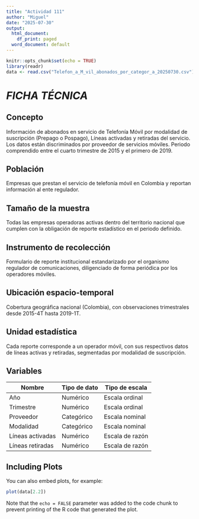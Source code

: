 ---
title: "Actividad 111"
author: "Miguel"
date: "2025-07-30"
output:
  html_document:
    df_print: paged
  word_document: default
---

```{r setup, include=FALSE}
knitr::opts_chunk$set(echo = TRUE)
library(readr)
data <- read.csv("Telefon_a_M_vil_abonados_por_categor_a_20250730.csv")
```



# *FICHA TÉCNICA*

## Concepto

Información de abonados en servicio de Telefonía Móvil por modalidad de suscripción (Prepago o Pospago), Líneas activadas y retiradas del servicio. Los datos están discriminados por proveedor de servicios móviles. Periodo comprendido entre el cuarto trimestre de 2015 y el primero de 2019.



## Población

Empresas que prestan el servicio de telefonía móvil en Colombia y reportan información al ente regulador.

## Tamaño de la muestra

Todas las empresas operadoras activas dentro del territorio nacional que cumplen con la obligación de reporte estadístico en el periodo definido.

## Instrumento de recolección

Formulario de reporte institucional estandarizado por el organismo regulador de comunicaciones, diligenciado de forma periódica por los operadores móviles.

## Ubicación espacio-temporal

Cobertura geográfica nacional (Colombia), con observaciones trimestrales desde 2015-4T hasta 2019-1T.

## Unidad estadística

Cada reporte corresponde a un operador móvil, con sus respectivos datos de líneas activas y retiradas, segmentadas por modalidad de suscripción.

## Variables

| Nombre             | Tipo de dato | Tipo de escala        |
|--------------------|--------------|-----------------------|
| Año                | Numérico     | Escala ordinal        |
| Trimestre          | Numérico     | Escala ordinal        |
| Proveedor          | Categórico   | Escala nominal        |
| Modalidad          | Categórico   | Escala nominal        |
| Líneas activadas   | Numérico     | Escala de razón       |
| Líneas retiradas   | Numérico     | Escala de razón       |


## Including Plots

You can also embed plots, for example:

```{r pressure, echo=FALSE}
plot(data[2.2])
```

Note that the `echo = FALSE` parameter was added to the code chunk to prevent printing of the R code that generated the plot.
